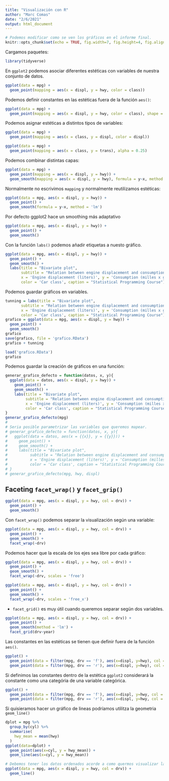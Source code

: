 ```yaml
---
title: "Visualización con R"
author: "Marc Comas"
date: "2/6/2021"
output: html_document
---
```


```r
# Podemos modificar como se ven los gráficos en el informe final.
knitr::opts_chunk$set(echo = TRUE, fig.width=7, fig.height=4, fig.align = 'center')
```

Cargamos paquetes:

```r
library(tidyverse)
```

En `ggplot2` podemos asociar diferentes estéticas con variables de nuestra conjunto de datos.

```r
ggplot(data = mpg) +
  geom_point(mapping = aes(x = displ, y = hwy, color = class))
```

Podemos definir constantes en las estéticas fuera de la función `aes()`:

```r
ggplot(data = mpg) +
  geom_point(mapping = aes(x = displ, y = hwy, color = class), shape = 17, size = 3)
```

Podemos asignar estéticas a distintos tipos de variables:

```r
ggplot(data = mpg) +
  geom_point(mapping = aes(x = class, y = displ, color = displ))
```

```r
ggplot(data = mpg) +
  geom_point(mapping = aes(x = class, y = trans), alpha = 0.25)
```

Podemos combinar distintas capas:

```r
ggplot(data = mpg) +
  geom_point(mapping = aes(x = displ, y = hwy)) +
  geom_smooth(mapping = aes(x = displ, y = hwy), formula = y~x, method = 'lm')
```

Normalmente no escrivimos `mapping` y normalmente reutilizamos estéticas:

```r
ggplot(data = mpg, aes(x = displ, y = hwy)) +
  geom_point() +
  geom_smooth(formula = y~x, method = 'lm')
```

Por defecto ggplot2 hace un smoothing más adaptativo

```r
ggplot(data = mpg, aes(x = displ, y = hwy)) +
  geom_point() +
  geom_smooth()
```

Con la función `labs()` podemos añadir etiquetas a nuesto gráfico.

```r
ggplot(data = mpg, aes(x = displ, y = hwy)) +
  geom_point() +
  geom_smooth() +
  labs(title = "Bivariate plot",
       subtitle = "Relation between engine displacement and consumption",
       x = 'Engine displacement (liters)', y = 'Consumption (milles x gallon)', 
       color = 'Car class', caption = "Statistical Programming Course")
```

Podemos guardar gráficos en variables.

```r
tunning = labs(title = "Bivariate plot",
       subtitle = "Relation between engine displacement and consumption",
       x = 'Engine displacement (liters)', y = 'Consumption (milles x gallon)', 
       color = 'Car class', caption = "Statistical Programming Course")
grafico = ggplot(data = mpg, aes(x = displ, y = hwy)) +
  geom_point() +
  geom_smooth()
grafico
save(grafico, file = 'grafico.RData')
grafico + tunning
```

```r
load('grafico.RData')
grafico
```

Podemos guardar la creación de gráficos en una función:

```r
generar_grafico_defecto = function(datos, x, y){
  ggplot(data = datos, aes(x = displ, y = hwy)) +
    geom_point() +
    geom_smooth() +
    labs(title = "Bivariate plot",
         subtitle = "Relation between engine displacement and consumption",
         x = 'Engine displacement (liters)', y = 'Consumption (milles x gallon)', 
         color = 'Car class', caption = "Statistical Programming Course")
}
generar_grafico_defecto(mpg)
#
# Seria posible parametrizar las variables que queremos mapear.
# generar_grafico_defecto = function(datos, x, y){
#   ggplot(data = datos, aes(x = {{x}}, y = {{y}})) +
#     geom_point() +
#     geom_smooth() +
#     labs(title = "Bivariate plot",
#          subtitle = "Relation between engine displacement and consumption",
#          x = 'Engine displacement (liters)', y = 'Consumption (milles x gallon)', 
#          color = 'Car class', caption = "Statistical Programming Course")
# }
# generar_grafico_defecto(mpg, hwy, displ)
```

## Faceting `facet_wrap()` y `facet_grip()`

```r
ggplot(data = mpg, aes(x = displ, y = hwy, col = drv)) +
  geom_point() +
  geom_smooth()
```

Con `facet_wrap()` podemos separar la visualización según una variable:

```r
ggplot(data = mpg, aes(x = displ, y = hwy, col = drv)) +
  geom_point() +
  geom_smooth() +
  facet_wrap(~drv)
```

Podemos hacer que la escala de los ejes sea libre por cada gráfico:

```r
ggplot(data = mpg, aes(x = displ, y = hwy, col = drv)) +
  geom_point() +
  geom_smooth() +
  facet_wrap(~drv, scales = 'free')
```

```r
ggplot(data = mpg, aes(x = displ, y = hwy, col = drv)) +
  geom_point() +
  geom_smooth() +
  facet_wrap(~drv, scales = 'free_x')
```


* `facet_grid()` es muy útil cuando queremos separar segün dos variables.

```r
ggplot(data = mpg, aes(x = displ, y = hwy, col = drv)) +
  geom_point() +
  geom_smooth(method = 'lm') +
  facet_grid(drv~year)
```

Las constantes en las estéticas se tienen que definir fuera de la función `aes()`.

```r
ggplot() +
  geom_point(data = filter(mpg, drv == 'f'), aes(x=displ, y=hwy), col = 'blue') +
  geom_point(data = filter(mpg, drv == 'r'), aes(x=displ, y=hwy), col = '#009923')
```

Si definimos las constantes dentro de la estética `ggplot2` considerará la constante como una categória de una variable categórica.

```r
ggplot() +
  geom_point(data = filter(mpg, drv == 'f'), aes(x=displ, y=hwy, col = 'front-wheel drive')) +
  geom_point(data = filter(mpg, drv == 'r'), aes(x=displ, y=hwy, col = 'rear wheel drive'))
```

Si quisieramos hacer un gráfico de lineas podríamos utilitza la geometria `geom_line()`

```r
dplot = mpg %>%
  group_by(cyl) %>%
  summarise(
    hwy_mean = mean(hwy)
  )
ggplot(data=dplot) +
  geom_point(aes(x=cyl, y = hwy_mean)) + 
  geom_line(aes(x=cyl, y = hwy_mean))
```

```r
# Debemos tener los datos ordenados acorde a como quermos visualizar la lineas.
ggplot(data = mpg, aes(x = displ, y = hwy, col = drv)) +
  geom_line()
```


